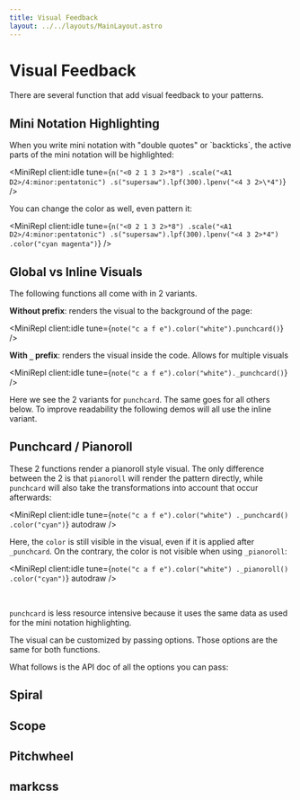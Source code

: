 ```yaml
---
title: Visual Feedback
layout: ../../layouts/MainLayout.astro
---
```



# Visual Feedback

There are several function that add visual feedback to your patterns.

## Mini Notation Highlighting

When you write mini notation with "double quotes" or \`backticks\`, the active parts of the mini notation will be highlighted:

<MiniRepl
  client:idle
  tune={`n("<0 2 1 3 2>*8")
.scale("<A1 D2>/4:minor:pentatonic")
.s("supersaw").lpf(300).lpenv("<4 3 2>\*4")`}
/>

You can change the color as well, even pattern it:

<MiniRepl
  client:idle
  tune={`n("<0 2 1 3 2>*8")
.scale("<A1 D2>/4:minor:pentatonic")
.s("supersaw").lpf(300).lpenv("<4 3 2>*4")
.color("cyan magenta")`}
/>

## Global vs Inline Visuals

The following functions all come with in 2 variants.

**Without prefix**: renders the visual to the background of the page:

<MiniRepl client:idle tune={`note("c a f e").color("white").punchcard()`} />

**With `_` prefix**: renders the visual inside the code. Allows for multiple visuals

<MiniRepl client:idle tune={`note("c a f e").color("white")._punchcard()`} />

Here we see the 2 variants for `punchcard`. The same goes for all others below.
To improve readability the following demos will all use the inline variant.

## Punchcard / Pianoroll

These 2 functions render a pianoroll style visual.
The only difference between the 2 is that `pianoroll` will render the pattern directly,
while `punchcard` will also take the transformations into account that occur afterwards:

<MiniRepl
  client:idle
  tune={`note("c a f e").color("white")
._punchcard()
.color("cyan")`}
  autodraw
/>

Here, the `color` is still visible in the visual, even if it is applied after `_punchcard`.
On the contrary, the color is not visible when using `_pianoroll`:

<MiniRepl
  client:idle
  tune={`note("c a f e").color("white")
._pianoroll()
.color("cyan")`}
  autodraw
/>


<br />

<Box>

`punchcard` is less resource intensive because it uses the same data as used for the mini notation highlighting.

</Box>

The visual can be customized by passing options. Those options are the same for both functions.

What follows is the API doc of all the options you can pass:

<JsDoc client:idle name="pianoroll" h={0} />

## Spiral

<JsDoc client:idle name="spiral" h={0} />

## Scope

<JsDoc client:idle name="scope" h={0} />

## Pitchwheel

<JsDoc client:idle name="pitchwheel" h={0} />

## markcss

<JsDoc client:idle name="markcss" h={0} />
